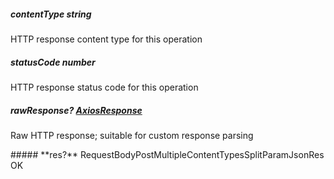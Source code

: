 
##### **contentType** string
HTTP response content type for this operation

##### **statusCode** number
HTTP response status code for this operation

##### **rawResponse?** [AxiosResponse](https://axios-http.com/docs/res_schema)
Raw HTTP response; suitable for custom response parsing

<Collapsible>
    ##### **res?** RequestBodyPostMultipleContentTypesSplitParamJsonRes
    OK
    <Collapsible.Break/>
    <RequestBodyPostMultipleContentTypesSplitParamJsonRes/>
</Collapsible>

